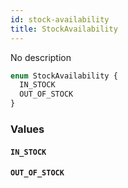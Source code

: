 ```yaml
---
id: stock-availability
title: StockAvailability
---
```


No description

```graphql
enum StockAvailability {
  IN_STOCK
  OUT_OF_STOCK
}
```

### Values

#### `IN_STOCK`

#### `OUT_OF_STOCK`
